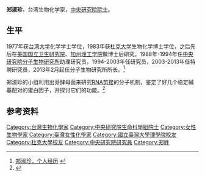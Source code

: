 {{copyedit|time=2014-04-05T04:41:53+00:00}}
'''郑淑珍'''{{bd|}}，台湾生物化学家，[[中央研究院院士|中央研究院院士]]。

== 生平 ==
1977年获[[台湾大学|台湾大学]]化学学士学位，1983年获[[杜克大学|杜克大学]]生物化学博士学位，之后先后在[[国立卫生研究院_(美国)|美国国立卫生研究院]]、[[加州理工学院|加州理工学院]]做博士后研究。1988年-1994年任[[中央研究院分子生物研究所|中央研究院分子生物研究所]]助理研究员，1994-2003年任研究员，2003-2013年任特聘研究员，2013年2月起任分子生物研究所所长。<ref>[http://www.imb.sinica.edu.tw/~mbscc/e_c.html 郑淑珍，个人经历] {{webarchive|url=https://web.archive.org/web/20140407085725/http://www.imb.sinica.edu.tw/~mbscc/e_c.html |date=2014-04-07 }}</ref>

郑淑珍的小组利用出芽酵母菌来研究[[RNA剪接|RNA剪接]]的分子机制，鉴定了好几个稳定碱基配对的蛋白因子，并探讨它们的功能。<ref>{{Cite web |url=http://www.imb.sinica.edu.tw/~mbscc/index_c.html |title=研究方向 |accessdate=2014-04-04 |archive-date=2014-04-07 |archive-url=https://web.archive.org/web/20140407085824/http://www.imb.sinica.edu.tw/~mbscc/index_c.html |dead-url=no }}</ref>

==参考资料==
{{reflist}}

{{中央研究院第二十九届院士}}
{{DEFAULTSORT:Z}}
[[Category:台灣生物化學家|Category:台灣生物化學家]]
[[Category:中央研究院生命科學組院士|Category:中央研究院生命科學組院士]]
[[Category:女性生物學家|Category:女性生物學家]]
[[Category:臺灣女性化學家|Category:臺灣女性化學家]]
[[Category:國立臺灣大學理學院校友|Category:國立臺灣大學理學院校友]]
[[Category:杜克大學校友|Category:杜克大學校友]]
[[Category:中央研究院研究員|Category:中央研究院研究員]]
[[Category:郑姓|Category:郑姓]]